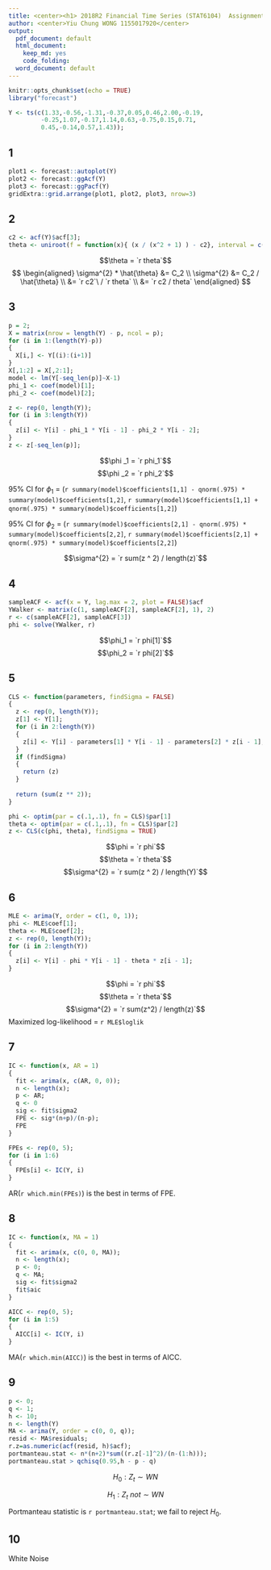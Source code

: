---
title: <center><h1> 2018R2 Financial Time Series (STAT6104)  Assignment 3</h1></center><br />
author: <center>Yiu Chung WONG 1155017920</center>
output:
  pdf_document: default
  html_document:
    keep_md: yes
    code_folding:
  word_document: default
--- 

```{r setup, include=FALSE}
knitr::opts_chunk$set(echo = TRUE)
library("forecast")
```

```{r}
Y <- ts(c(1.33,-0.56,-1.31,-0.37,0.05,0.46,2.00,-0.19,
         -0.25,1.07,-0.17,1.14,0.63,-0.75,0.15,0.71,
         0.45,-0.14,0.57,1.43));
```

## 1
```{r, warning=FALSE, message=FALSE}
plot1 <- forecast::autoplot(Y)
plot2 <- forecast::ggAcf(Y)
plot3 <- forecast::ggPacf(Y)
gridExtra::grid.arrange(plot1, plot2, plot3, nrow=3)
```

## 2
```{r, warning=FALSE, message=FALSE}
c2 <- acf(Y)$acf[3];
theta <- uniroot(f = function(x){ (x / (x^2 + 1) ) - c2}, interval = c(-1, 0))$root;
```

$$\theta = `r theta`$$
$$
\begin{aligned}
  \sigma^{2} * \hat{\theta} &= C_2 \\
  \sigma^{2} &= C_2 / \hat{\theta} \\
  &= `r c2`\ / `r theta` \\
  &= `r c2 / theta`
\end{aligned}
$$





## 3

```{r}
p = 2;
X = matrix(nrow = length(Y) - p, ncol = p);
for (i in 1:(length(Y)-p))
{
  X[i,] <- Y[(i):(i+1)]
}
X[,1:2] = X[,2:1];
model <- lm(Y[-seq_len(p)]~X-1)
phi_1 <- coef(model)[1];
phi_2 <- coef(model)[2];

z <- rep(0, length(Y));
for (i in 3:length(Y))
{
  z[i] <- Y[i] - phi_1 * Y[i - 1] - phi_2 * Y[i - 2];
}
z <- z[-seq_len(p)];
```


$$\phi _1 = `r phi_1`$$
$$\phi _2 = `r phi_2`$$

95% CI for $\phi_1$ = (`r summary(model)$coefficients[1,1] - qnorm(.975) * summary(model)$coefficients[1,2]`, `r summary(model)$coefficients[1,1] + qnorm(.975) * summary(model)$coefficients[1,2]`)

95% CI for $\phi_2$ = (`r summary(model)$coefficients[2,1] - qnorm(.975) * summary(model)$coefficients[2,2]`, `r summary(model)$coefficients[2,1] + qnorm(.975) * summary(model)$coefficients[2,2]`)

$$\sigma^{2} = `r sum(z ^ 2) / length(z)`$$


## 4

```{r}
sampleACF <- acf(x = Y, lag.max = 2, plot = FALSE)$acf
YWalker <- matrix(c(1, sampleACF[2], sampleACF[2], 1), 2)
r <- c(sampleACF[2], sampleACF[3])
phi <- solve(YWalker, r)
```
$$\phi_1 = `r phi[1]`$$
$$\phi_2 = `r phi[2]`$$


## 5

```{r}
CLS <- function(parameters, findSigma = FALSE)
{
  z <- rep(0, length(Y));
  z[1] <- Y[1];
  for (i in 2:length(Y))
  {
    z[i] <- Y[i] - parameters[1] * Y[i - 1] - parameters[2] * z[i - 1];
  }
  if (findSigma)
  {
    return (z)
  }
  
  return (sum(z ** 2));
}

phi <- optim(par = c(.1,.1), fn = CLS)$par[1]
theta <- optim(par = c(.1,.1), fn = CLS)$par[2]
z <- CLS(c(phi, theta), findSigma = TRUE)
```

$$\phi = `r phi`$$
$$\theta = `r theta`$$
$$\sigma^{2} = `r sum(z ^ 2) / length(Y)`$$

## 6

```{r}
MLE <- arima(Y, order = c(1, 0, 1));
phi <- MLE$coef[1];
theta <- MLE$coef[2];
z <- rep(0, length(Y));
for (i in 2:length(Y))
{
  z[i] <- Y[i] - phi * Y[i - 1] - theta * z[i - 1];
}
```
$$\phi = `r phi`$$
$$\theta = `r theta`$$
$$\sigma^{2} = `r sum(z^2) / length(z)`$$
Maximized log-likelihood = `r MLE$loglik`

## 7

```{r}
IC <- function(x, AR = 1)
{
  fit <- arima(x, c(AR, 0, 0));
  n <- length(x);
  p <- AR;
  q <- 0
  sig <- fit$sigma2
  FPE <- sig*(n+p)/(n-p);
  FPE
}

FPEs <- rep(0, 5);
for (i in 1:6)
{
  FPEs[i] <- IC(Y, i)
}
```
AR(`r which.min(FPEs)`) is the best in terms of FPE.

## 8

```{r}
IC <- function(x, MA = 1)
{
  fit <- arima(x, c(0, 0, MA));
  n <- length(x);
  p <- 0;
  q <- MA;
  sig <- fit$sigma2
  fit$aic
}

AICC <- rep(0, 5);
for (i in 1:5)
{
  AICC[i] <- IC(Y, i)
}
```
MA(`r which.min(AICC)`) is the best in terms of AICC.

## 9

```{r}
p <- 0;
q <- 1;
h <- 10;
n <- length(Y)
MA <- arima(Y, order = c(0, 0, q));
resid <- MA$residuals;
r.z=as.numeric(acf(resid, h)$acf);
portmanteau.stat <- n*(n+2)*sum((r.z[-1]^2)/(n-(1:h)));
portmanteau.stat > qchisq(0.95,h - p - q)
```

$$H_0: Z_t \sim WN$$

$$H_1: Z_t \ not \sim WN$$

Portmanteau statistic is `r portmanteau.stat`; we fail to reject $H_0$. 

## 10
White Noise